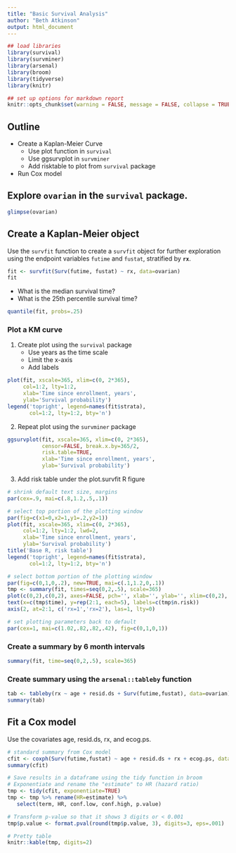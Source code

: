 ```yaml
---
title: "Basic Survival Analysis"
author: "Beth Atkinson"
output: html_document
---
```


```r
## load libraries
library(survival)
library(survminer)
library(arsenal)
library(broom)
library(tidyverse)
library(knitr)

## set up options for markdown report
knitr::opts_chunk$set(warning = FALSE, message = FALSE, collapse = TRUE)
```

## Outline

* Create a Kaplan-Meier Curve
  + Use plot function in `survival`
  + Use ggsurvplot in `survminer`
  + Add risktable to plot from `survival` package
  
* Run Cox model

## Explore `ovarian` in the `survival` package.

```r
glimpse(ovarian)
```

## Create a Kaplan-Meier object

Use the `survfit` function to create a `survfit` object for further exploration using the endpoint variables `futime` and `fustat`, stratified by **`rx`**.

```r
fit <- survfit(Surv(futime, fustat) ~ rx, data=ovarian)
fit
```

* What is the median survival time?
* What is the 25th percentile survival time?

```r
quantile(fit, probs=.25)
```

### Plot a KM curve

1. Create plot using the `survival` package
   + Use years as the time scale
   + Limit the x-axis
   + Add labels
   
```r
plot(fit, xscale=365, xlim=c(0, 2*365), 
     col=1:2, lty=1:2, 
     xlab='Time since enrollment, years', 
     ylab='Survival probability')
legend('topright', legend=names(fit$strata), 
       col=1:2, lty=1:2, bty='n')
```

2. Repeat plot using the `survminer` package

```r
ggsurvplot(fit, xscale=365, xlim=c(0, 2*365), 
           censor=FALSE, break.x.by=365/2,
           risk.table=TRUE,
           xlab='Time since enrollment, years', 
           ylab='Survival probability')
```

3. Add risk table under the plot.survfit R figure

```r
# shrink default text size, margins
par(cex=.9, mai=c(.8,1.2,.5,.1))

# select top portion of the plotting window 
par(fig=c(x1=0,x2=1,y1=.2,y2=1))
plot(fit, xscale=365, xlim=c(0, 2*365), 
     col=1:2, lty=1:2, lwd=2,
     xlab='Time since enrollment, years', 
     ylab='Survival probability')
title('Base R, risk table')
legend('topright', legend=names(fit$strata), 
       col=1:2, lty=1:2, bty='n')

# select bottom portion of the plotting window
par(fig=c(0,1,0,.2), new=TRUE, mai=c(.1,1.2,0,.1))
tmp <- summary(fit, times=seq(0,2,.5), scale=365)
plot(c(0,2),c(0,2), axes=FALSE, pch='', xlab='', ylab='', xlim=c(0,2), ylim=c(0,2.5))
text(x=c(tmp$time), y=rep(2:1, each=5), labels=c(tmp$n.risk))
axis(2, at=2:1, c('rx=1','rx=2'), las=1, lty=0)

# set plotting parameters back to default
par(cex=1, mai=c(1.02,.82,.82,.42), fig=c(0,1,0,1)) 
```

### Create a summary by 6 month intervals

```r
summary(fit, time=seq(0,2,.5), scale=365)
```

### Create summary using the `arsenal::tableby` function

```r
tab <- tableby(rx ~ age + resid.ds + Surv(futime,fustat), data=ovarian)
summary(tab)
```

## Fit a Cox model

Use the covariates age, resid.ds, rx, and ecog.ps.

```r
# standard summary from Cox model
cfit <- coxph(Surv(futime,fustat) ~ age + resid.ds + rx + ecog.ps, data=ovarian)
summary(cfit)

# Save results in a dataframe using the tidy function in broom
# Exponentiate and rename the "estimate" to HR (hazard ratio)
tmp <- tidy(cfit, exponentiate=TRUE)
tmp <- tmp %>% rename(HR=estimate) %>%
   select(term, HR, conf.low, conf.high, p.value)

# Transform p-value so that it shows 3 digits or < 0.001
tmp$p.value <- format.pval(round(tmp$p.value, 3), digits=3, eps=.001)

# Pretty table
knitr::kable(tmp, digits=2)
```